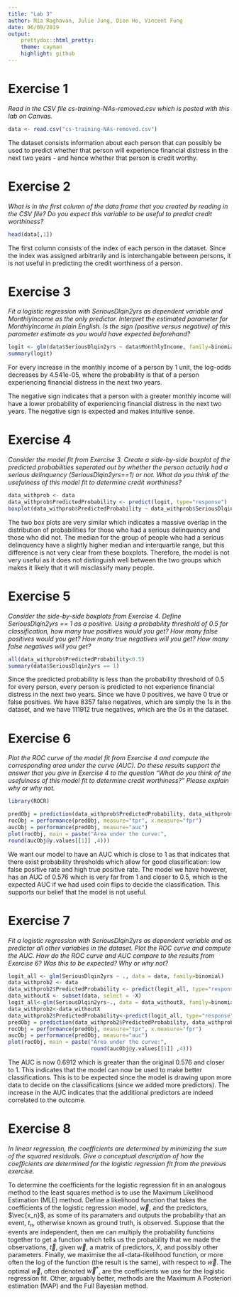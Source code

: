 ```yaml
---
title: "Lab 3"
author: Mia Raghavan, Julie Jung, Dion Ho, Vincent Fung 
date: 06/09/2019
output: 
    prettydoc::html_pretty:
    theme: cayman
    highlight: github
---
```


# Exercise 1
*Read in the CSV file cs-training-NAs-removed.csv which is posted with this lab on Canvas.*

```r
data <- read.csv("cs-training-NAs-removed.csv")
```

The dataset consists information about each person that can possibly be used to predict whether that person will experience financial distress in the next two years - and hence whether that person is credit worthy.

# Exercise 2
*What is in the first column of the data frame that you created by reading in the CSV file? Do you expect this variable to be useful to predict credit worthiness?*

```r
head(data[,1])
```


The first column consists of the index of each person in the dataset. Since the index was assigned arbitrarily and is interchangable between persons, it is not useful in predicting the credit worthiness of a person.

# Exercise 3
*Fit a logistic regression with SeriousDlqin2yrs as dependent variable and MonthlyIncome as the only predictor. Interpret the estimated parameter for MonthlyIncome in plain English. Is the sign (positive versus negative) of this parameter estimate as you would have expected beforehand?*

```r
logit <- glm(data$SeriousDlqin2yrs ~ data$MonthlyIncome, family=binomial)
summary(logit)
```

For every increase in the monthly income of a person by 1 unit, the log-odds decreases by 4.541e-05, where the probability is that of a person experiencing financial distress in the next two years. 

The negative sign indicates that a person with a greater monthly income will have a lower probability of experiencing financial distress in the next two years. The negative sign is expected and makes intuitive sense.

# Exercise 4
*Consider the model fit from Exercise 3. Create a side-by-side boxplot of the predicted probabilities seperated out by whether the person actually had a serious delinquency (SeriousDlqin2yrs==1) or not. What do you think of the usefulness of this model fit to determine credit worthiness?*

```r
data_withprob <- data
data_withprob$PredictedProbability <- predict(logit, type="response")
boxplot(data_withprob$PredictedProbability ~ data_withprob$SeriousDlqin2yrs)
```

The two box plots are very similar which indicates a massive overlap in the distribution of probabilities for those who had a serious delinquency and those who did not. The median for the group of people who had a serious delinquency have a slightly higher median and interquartile range, but this difference is not very clear from these boxplots. Therefore, the model is not very useful as it does not distinguish well between the two groups which makes it likely that it will misclassify many people.

# Exercise 5
*Consider the side-by-side boxplots from Exercise 4. Define SeriousDlqin2yrs == 1 as a positive. Using a probability threshold of 0.5 for classification, how many true positives would you get? How many false positives would you get? How many true negatives will you get? How many false negatives will you get?*

```r
all(data_withprob$PredictedProbability<0.5)
summary(data$SeriousDlqin2yrs == 1)
```

Since the predicted probability is less than the probability threshold of 0.5 for every person, every person is predicted to not experience financial distress in the next two years. Since we have 0 positives, we have 0 true or false positives. We have 8357 false negatives, which are simply the 1s in the dataset, and we have 111912 true negatives, which are the 0s in the dataset.

# Exercise 6
*Plot the ROC curve of the model fit from Exercise 4 and compute the corresponding area under the curve (AUC). Do these results support the answer that you give in Exercise 4 to the question “What do you think of the usefulness of this model fit to determine credit worthiness?” Please explain why or why not.*

```r
library(ROCR)
```

```r
predObj = prediction(data_withprob$PredictedProbability, data_withprob$SeriousDlqin2yrs)
rocObj = performance(predObj, measure="tpr", x.measure="fpr")
aucObj = performance(predObj, measure="auc")
plot(rocObj, main = paste("Area under the curve:",
round(aucObj@y.values[[1]] ,4)))
```

We want our model to have an AUC which is close to 1 as that indicates that there exist probability thresholds which allow for good classification: low false positive rate and high true positive rate. The model we have however, has an AUC of 0.576 which is very far from 1 and closer to 0.5, which is the expected AUC if we had used coin flips to decide the classification. This supports our belief that the model is not useful.

# Exercise 7
*Fit a logistic regression with SeriousDlqin2yrs as dependent variable and as predictor all other variables in the dataset. Plot the ROC curve and compute the AUC. How do the ROC curve and AUC compare to the results from Exercise 6? Was this to be expected? Why or why not?*

```r
logit_all <- glm(SeriousDlqin2yrs ~ ., data = data, family=binomial)
data_withprob2 <- data
data_withprob2$PredictedProbability <- predict(logit_all, type="response")
data_withoutX <- subset(data, select = -X)
logit_all<-glm(SeriousDlqin2yrs~., data = data_withoutX, family=binomial)
data_withprob2<-data_withoutX
data_withprob2$PredictedProbability<-predict(logit_all, type="response")
predObj = prediction(data_withprob2$PredictedProbability, data_withprob$SeriousDlqin2yrs)
rocObj = performance(predObj, measure="tpr", x.measure="fpr")
aucObj = performance(predObj, measure="auc")
plot(rocObj, main = paste("Area under the curve:",
                          round(aucObj@y.values[[1]] ,4)))
```

The AUC is now 0.6912 which is greater than the original 0.576 and closer to 1. This indicates that the model can now be used to make better classifications. This is to be expected since the model is drawing upon more data to decide on the classifications (since we added more predictors). The increase in the AUC indicates that the additional predictors are indeed correlated to the outcome.

# Exercise 8
*In linear regression, the coefficients are determined by minimizing the sum of the squared residuals. Give a conceptual description of how the coefficients are determined for the logistic regression fit from the previous exercise.*

To determine the coefficients for the logistic regression fit in an analogous method to the least squares method is to use the Maximum Likelihood Estimation (MLE) method. Define a likelihood function that takes the coefficients of the logistic regression model, $\vec{w}$, and the predictors, $\vec{x_n}$, as some of its paramaters and outputs the probability that an event, $t_n$, otherwise known as ground truth, is observed. Suppose that the events are independent, then we can multiply the probability functions together to get a function which tells us the probability that we made the observations, $\vec{t}$, given $\vec{w}$, a matrix of predictors, $X$, and possibly other parameters. Finally, we maximise the all-data-likelihood function, or more often the log of the function (the result is the same), with respect to $\vec{w}$. The optimal $\vec{w}$, often denoted $\vec{w}^*$, are the coefficients we use for the logistic regression fit. Other, arguably better, methods are the Maximum A Posteriori estimation (MAP) and the Full Bayesian method.